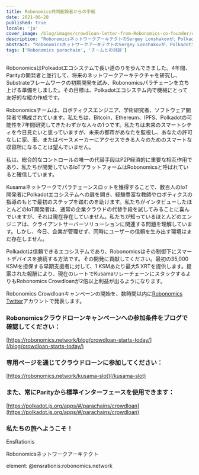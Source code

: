```yaml
---
title: Robonomics共同創設者からの手紙
date: 2021-06-28
published: true
locale: 'ja'
cover_image: /blog/images/crowdloan-letter-from-Robonomics-co-founder/crowdloan-letter-from-Robonomics-co-founder_blog.jpg
description: "RobonomicsネットワークアーキテクトのSergey Lonshakovが、Polkadotエコシステムの旅に参加していただくことを歓迎し、クラウドローンが始まります。"
abstract: "RobonomicsネットワークアーキテクトのSergey Lonshakovが、Polkadotエコシステムの旅に参加していただくことを歓迎し、クラウドローンが始まります。"
tags: ['Robonomics parachain', 'チームとの対談']
---
```


RobonomicsはPolkadotエコシステムで長い道のりを歩んできました。4年間、Parityの開発者と並行して、将来のネットワークアーキテクチャを研究し、Substrateフレームワークの初期開発を試み、Robonomicsパラチェーンを立ち上げる準備をしました。その目標は、Polkadotエコシステム内で機械にとって友好的な縦の作成です。

Robonomicsチームは、ロボティクスエンジニア、学術研究者、ソフトウェア開発者で構成されています。私たちは、Bitcoin、Ethereum、IPFS、Polkadotの可能性を7年間研究してきたわずかな人々の1つです。私たちは未来のスマートシティを今日見たいと思っていますが、未来の都市があなたを監視し、あなたの許可なしに家、車、またはペースメーカーにアクセスできる人々のためのスマートな収容所になることは望んでいません。

私は、総合的なコントロールの唯一の代替手段はP2P経済的に重要な相互作用であり、私たちが開発しているIoTプラットフォームはRobonomicsと呼ばれていると確信しています。

Kusamaネットワークでパラチェーンスロットを獲得することで、数百人のIoT開発者にPolkadotエコシステムへの扉を開き、経験豊富な教師やロボティクスの指導のもとで最初のステップを踏むのを助けます。私たちがインタビューしたほとんどのIoT開発者は、通常の企業クラウドの代替手段を試してみることに喜んでいますが、それは現在存在していません。私たちが知っているほとんどのエンジニアは、クライアントサーバーソリューションに関連する問題を理解しています。しかし、今日、企業が管理せず、同時にユーザーの信頼を生み出す環境はまだ存在しません。

Polkadotは信頼できるエコシステムであり、Robonomicsはその制御下にスマートデバイスを接続する方法です。その開発に貢献してください。最初の35,000 KSMを担保する早期支援者に対して、1 KSMあたり最大5 XRTを提供します。提案された報酬により、現在のレートでKusamaリレーチェーンにスタックするよりもRobonomics Crowdloanが2倍以上利益が出るようになります。

Robonomics Crowdloanキャンペーンの開始を、数時間以内に[Robonomics Twitter](https://twitter.com/AIRA_Robonomics)アカウントで発表します。

<TextCard back="transparent">

### Robonomicsクラウドローンキャンペーンへの参加条件をブログで確認してください：

[https://robonomics.network/blog/crowdloan-starts-today/](/blog/crowdloan-starts-today/)

</TextCard>

<TextCard back="transparent">

### 専用ページを通じてクラウドローンに参加してください：

[https://robonomics.network/kusama-slot](/kusama-slot)

</TextCard>

<TextCard back="transparent">

### また、常にParityから標準インターフェースを使用できます：

[https://polkadot.js.org/apps/#/parachains/crowdloan](https://polkadot.js.org/apps/#/parachains/crowdloan)

</TextCard>

<TextCard image="/avatars/Sergei-Lonshakov.jpg" back="transparent" imageSize="big">

### 私たちの旅へようこそ！

EnsRationis

Robonomicsネットワークアーキテクト

element: @ensrationis:robonomics.network

</TextCard>